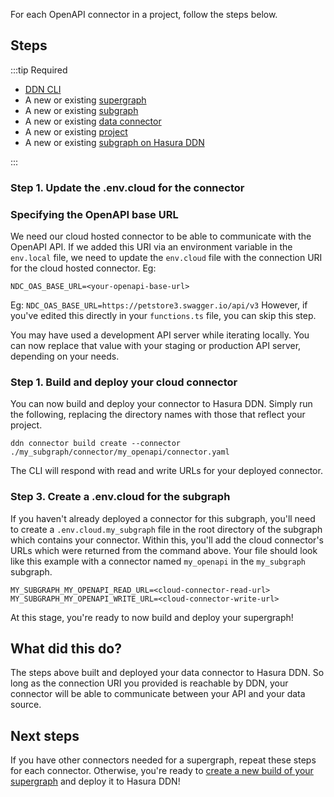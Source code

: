 
For each OpenAPI connector in a project, follow the steps below.

<Thumbnail src="/img/get-started/ERD/deploy-connector.png" alt="Deploy a connector to Hasura DDN" width="1000px" />

## Steps

:::tip Required

- [DDN CLI](/quickstart.mdx)
- A new or existing [supergraph](/quickstart.mdx)
- A new or existing [subgraph](/quickstart.mdx)
- A new or existing [data connector](/quickstart.mdx)
- A new or existing [project](/deployment/hasura-ddn/tutorial/01-create-a-project.mdx)
- A new or existing [subgraph on Hasura DDN](/deployment/hasura-ddn/tutorial/02-create-a-subgraph.mdx)

:::

### Step 1. Update the .env.cloud for the connector

### Specifying the OpenAPI base URL

We need our cloud hosted connector to be able to communicate with the OpenAPI API. If we added this URI via an
environment variable in the `env.local` file, we need to update the `env.cloud` file with the connection URI for the
cloud hosted connector. Eg:

```env title="For example, my_subgraph/my_openapi/.env.cloud"
NDC_OAS_BASE_URL=<your-openapi-base-url>
```

Eg: `NDC_OAS_BASE_URL=https://petstore3.swagger.io/api/v3` However, if you've edited this directly in your
`functions.ts` file, you can skip this step.

You may have used a development API server while iterating locally. You can now replace that value with your staging or
production API server, depending on your needs.

### Step 1. Build and deploy your cloud connector

You can now build and deploy your connector to Hasura DDN. Simply run the following, replacing the directory names with
those that reflect your project.

```ddn title="Taking care to update the path to your connector's configuration file, run:"
ddn connector build create --connector ./my_subgraph/connector/my_openapi/connector.yaml
```

The CLI will respond with read and write URLs for your deployed connector.

### Step 3. Create a .env.cloud for the subgraph

If you haven't already deployed a connector for this subgraph, you'll need to create a `.env.cloud.my_subgraph` file in
the root directory of the subgraph which contains your connector. Within this, you'll add the cloud connector's URLs
which were returned from the command above. Your file should look like this example with a connector named `my_openapi`
in the `my_subgraph` subgraph.

```env title="For example, my_subgraph/.env.cloud.my_subgraph:"
MY_SUBGRAPH_MY_OPENAPI_READ_URL=<cloud-connector-read-url>
MY_SUBGRAPH_MY_OPENAPI_WRITE_URL=<cloud-connector-write-url>
```

At this stage, you're ready to now build and deploy your supergraph!

## What did this do?

The steps above built and deployed your data connector to Hasura DDN. So long as the connection URI you provided is
reachable by DDN, your connector will be able to communicate between your API and your data source.

## Next steps

If you have other connectors needed for a supergraph, repeat these steps for each connector. Otherwise, you're ready to
[create a new build of your supergraph](/deployment/hasura-ddn/tutorial/04-deploy-your-supergraph.mdx) and deploy it to
Hasura DDN!
